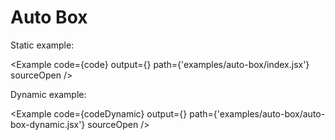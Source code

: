 

# Auto Box

Static example:

<Example
  code={code}
  output={<Graph />}
  path={'examples/auto-box/index.jsx'}
  sourceOpen
/>

Dynamic example:

<Example
  code={codeDynamic}
  output={<GraphDynamic />}
  path={'examples/auto-box/auto-box-dynamic.jsx'}
  sourceOpen
/>
